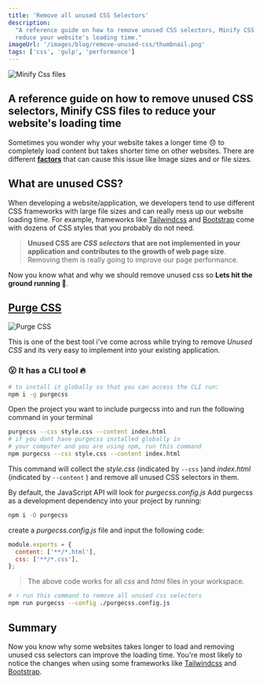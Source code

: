 ```yaml
---
title: 'Remove all unused CSS Selectors'
description:
  "A reference guide on how to remove unused CSS selectors, Minify CSS files to
  reduce your website's loading time."
imageUrl: '/images/blog/remove-unused-css/thumbnail.png'
tags: ['css', 'gulp', 'performance']
---
```


![Minify Css files](/images/blog/remove-unused-css/thumbnail.png)

## A reference guide on how to remove unused CSS selectors, Minify CSS files to reduce your website's loading time

Sometimes you wonder why your website takes a longer time 😞 to completely load
content but takes shorter time on other websites. There are different
[**factors**](/blog/optimize-your-website-speed) that can cause this issue like
Image sizes and or file sizes.

## What are unused CSS?

When developing a website/application, we developers tend to use different CSS
frameworks with large file sizes and can really mess up our website loading
time. For example, frameworks like [Tailwindcss](https://tailwindcss.com) and
[Bootstrap](https://getbootstrap.com) come with dozens of CSS styles that you
probably do not need.

> **Unused CSS are _CSS selectors_ that are not implemented in your application
> and contributes to the growth of web page size**. Removing them is really
> going to improve our page performance.

Now you know what and why we should remove unused css so **Lets hit the ground
running 🚀**.

## [Purge CSS](https://purgecss.com/)

![Purge CSS](/images/blog/remove-unused-css/purgecss.webp)

This is one of the best tool i've come across while trying to remove _Unused
CSS_ and its very easy to implement into your existing application.

### 😮 It has a CLI tool 🔥

```bash
# to install it globally so that you can access the CLI run:
npm i -g purgecss
```

Open the project you want to include purgecss into and run the following command
in your terminal

```bash
purgecss --css style.css --content index.html
# if you dont have purgecss installed globally in
# your computer and you are using npm, run this command
npm purgecss --css style.css --content index.html
```

This command will collect the _style.css_ (indicated by `--css` )and
_index.html_ (indicated by `--content` ) and remove all unused CSS selectors in
them.

By default, the JavaScript API will look for _purgecss.config.js_ Add purgecss
as a development dependency into your project by running:

```bash
npm i -D purgecss
```

create a _purgecss.config.js_ file and input the following code:

```js
module.exports = {
  content: ['**/*.html'],
  css: ['**/*.css'],
};
```

> The above code works for all _css_ and _html_ files in your workspace.

```bash
# ⚡️ run this command to remove all unused css selectors
npm run purgecss --config ./purgecss.config.js
```

## Summary

Now you know why some websites takes longer to load and removing unused css
selectors can improve the loading time. You're most likely to notice the changes
when using some frameworks like [Tailwindcss](https://tailwindcss.com) and
[Bootstrap](https://getbootstrap.com).
